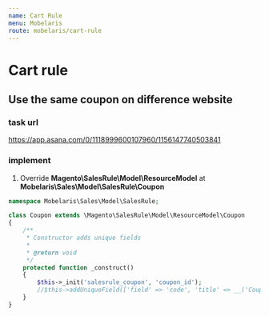 ```yaml
---
name: Cart Rule
menu: Mobelaris
route: mobelaris/cart-rule
---
```


# Cart rule

## Use the same coupon on difference website

### task url

https://app.asana.com/0/1118999600107960/1156147740503841

### implement

1. Override **Magento\SalesRule\Model\ResourceModel** at **Mobelaris\Sales\Model\SalesRule\Coupon**

```php
namespace Mobelaris\Sales\Model\SalesRule;

class Coupon extends \Magento\SalesRule\Model\ResourceModel\Coupon
{
    /**
     * Constructor adds unique fields
     *
     * @return void
     */
    protected function _construct()
    {
        $this->_init('salesrule_coupon', 'coupon_id');
        //$this->addUniqueField(['field' => 'code', 'title' => __('Coupon with the same code')]); // comment this out to allow multiple rule use the same coupon
    }
}
```




